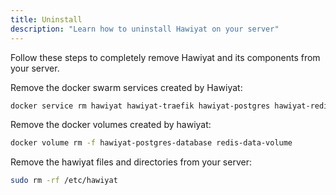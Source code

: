 ```yaml
---
title: Uninstall
description: "Learn how to uninstall Hawiyat on your server"
---
```



Follow these steps to completely remove Hawiyat and its components from your server.

<Steps>
<Step>
Remove the docker swarm services created by Hawiyat:

   ```bash
   docker service rm hawiyat hawiyat-traefik hawiyat-postgres hawiyat-redis
   ```
 
</Step>
 
<Step>
 
Remove the docker volumes created by hawiyat:

   ```bash
   docker volume rm -f hawiyat-postgres-database redis-data-volume
   ```
 
</Step>
 
<Step>

Remove the hawiyat files and directories from your server:

   ```bash
   sudo rm -rf /etc/hawiyat
   ```
 
</Step>
</Steps>